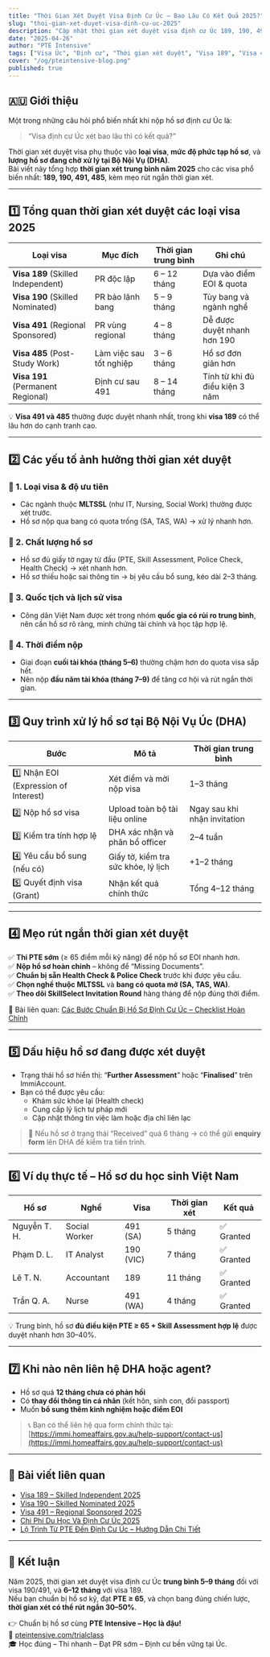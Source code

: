 ```yaml
---
title: "Thời Gian Xét Duyệt Visa Định Cư Úc – Bao Lâu Có Kết Quả 2025?"
slug: "thoi-gian-xet-duyet-visa-dinh-cu-uc-2025"
description: "Cập nhật thời gian xét duyệt visa định cư Úc 189, 190, 491 và 485 năm 2025 – Thông tin chính thức từ Bộ Nội Vụ Úc (DHA)."
date: "2025-04-26"
author: "PTE Intensive"
tags: ["Visa Úc", "Định cư", "Thời gian xét duyệt", "Visa 189", "Visa 491"]
cover: "/og/pteintensive-blog.png"
published: true
---
```


## 🇦🇺 Giới thiệu

Một trong những câu hỏi phổ biến nhất khi nộp hồ sơ định cư Úc là:  
> “Visa định cư Úc xét bao lâu thì có kết quả?”

Thời gian xét duyệt visa phụ thuộc vào **loại visa**, **mức độ phức tạp hồ sơ**, và **lượng hồ sơ đang chờ xử lý tại Bộ Nội Vụ (DHA)**.  
Bài viết này tổng hợp **thời gian xét trung bình năm 2025** cho các visa phổ biến nhất: **189, 190, 491, 485**, kèm mẹo rút ngắn thời gian xét.

---

## 1️⃣ Tổng quan thời gian xét duyệt các loại visa 2025

| Loại visa | Mục đích | Thời gian trung bình | Ghi chú |
|------------|-----------|----------------------|----------|
| **Visa 189** (Skilled Independent) | PR độc lập | 6 – 12 tháng | Dựa vào điểm EOI & quota |
| **Visa 190** (Skilled Nominated) | PR bảo lãnh bang | 5 – 9 tháng | Tùy bang và ngành nghề |
| **Visa 491** (Regional Sponsored) | PR vùng regional | 4 – 8 tháng | Dễ được duyệt nhanh hơn 190 |
| **Visa 485** (Post-Study Work) | Làm việc sau tốt nghiệp | 3 – 6 tháng | Hồ sơ đơn giản hơn |
| **Visa 191** (Permanent Regional) | Định cư sau 491 | 8 – 14 tháng | Tính từ khi đủ điều kiện 3 năm |

💡 **Visa 491 và 485** thường được duyệt nhanh nhất, trong khi **visa 189** có thể lâu hơn do cạnh tranh cao.

---

## 2️⃣ Các yếu tố ảnh hưởng thời gian xét duyệt

### 🔹 1. Loại visa & độ ưu tiên
- Các ngành thuộc **MLTSSL** (như IT, Nursing, Social Work) thường được xét trước.  
- Hồ sơ nộp qua bang có quota trống (SA, TAS, WA) → xử lý nhanh hơn.

### 🔹 2. Chất lượng hồ sơ
- Hồ sơ đủ giấy tờ ngay từ đầu (PTE, Skill Assessment, Police Check, Health Check) → xét nhanh hơn.  
- Hồ sơ thiếu hoặc sai thông tin → bị yêu cầu bổ sung, kéo dài 2–3 tháng.

### 🔹 3. Quốc tịch và lịch sử visa
- Công dân Việt Nam được xét trong nhóm **quốc gia có rủi ro trung bình**, nên cần hồ sơ rõ ràng, minh chứng tài chính và học tập hợp lệ.

### 🔹 4. Thời điểm nộp
- Giai đoạn **cuối tài khóa (tháng 5–6)** thường chậm hơn do quota visa sắp hết.  
- Nên nộp **đầu năm tài khóa (tháng 7–9)** để tăng cơ hội và rút ngắn thời gian.

---

## 3️⃣ Quy trình xử lý hồ sơ tại Bộ Nội Vụ Úc (DHA)

| Bước | Mô tả | Thời gian trung bình |
|------|--------|-----------------------|
| 1️⃣ Nhận EOI (Expression of Interest) | Xét điểm và mời nộp visa | 1–3 tháng |
| 2️⃣ Nộp hồ sơ visa | Upload toàn bộ tài liệu online | Ngay sau khi nhận invitation |
| 3️⃣ Kiểm tra tính hợp lệ | DHA xác nhận và phân bổ officer | 2–4 tuần |
| 4️⃣ Yêu cầu bổ sung (nếu có) | Giấy tờ, kiểm tra sức khỏe, lý lịch | +1–2 tháng |
| 5️⃣ Quyết định visa (Grant) | Nhận kết quả chính thức | Tổng 4–12 tháng |

---

## 4️⃣ Mẹo rút ngắn thời gian xét duyệt

✅ **Thi PTE sớm** (≥ 65 điểm mỗi kỹ năng) để nộp hồ sơ EOI nhanh hơn.  
✅ **Nộp hồ sơ hoàn chỉnh** – không để “Missing Documents”.  
✅ **Chuẩn bị sẵn Health Check & Police Check** trước khi được yêu cầu.  
✅ **Chọn nghề thuộc MLTSSL** và **bang có quota mở (SA, TAS, WA)**.  
✅ **Theo dõi SkillSelect Invitation Round** hàng tháng để nộp đúng thời điểm.

🔗 Bài liên quan: [Các Bước Chuẩn Bị Hồ Sơ Định Cư Úc – Checklist Hoàn Chỉnh](/migration/overview/cac-buoc-chuan-bi-ho-so-dinh-cu-uc)

---

## 5️⃣ Dấu hiệu hồ sơ đang được xét duyệt

- Trạng thái hồ sơ hiển thị: “**Further Assessment**” hoặc “**Finalised**” trên ImmiAccount.  
- Bạn có thể được yêu cầu:  
  - Khám sức khỏe lại (Health check)  
  - Cung cấp lý lịch tư pháp mới  
  - Cập nhật thông tin việc làm hoặc địa chỉ liên lạc  

> 💬 Nếu hồ sơ ở trạng thái “Received” quá 6 tháng → có thể gửi **enquiry form** lên DHA để kiểm tra tiến trình.

---

## 6️⃣ Ví dụ thực tế – Hồ sơ du học sinh Việt Nam

| Hồ sơ | Nghề | Visa | Thời gian xét | Kết quả |
|--------|------|--------|----------------|-----------|
| Nguyễn T. H. | Social Worker | 491 (SA) | 5 tháng | ✅ Granted |
| Phạm D. L. | IT Analyst | 190 (VIC) | 7 tháng | ✅ Granted |
| Lê T. N. | Accountant | 189 | 11 tháng | ✅ Granted |
| Trần Q. A. | Nurse | 491 (WA) | 4 tháng | ✅ Granted |

💡 Trung bình, hồ sơ **đủ điều kiện PTE ≥ 65 + Skill Assessment hợp lệ** được duyệt nhanh hơn 30–40%.

---

## 7️⃣ Khi nào nên liên hệ DHA hoặc agent?

- Hồ sơ quá **12 tháng chưa có phản hồi**  
- Có **thay đổi thông tin cá nhân** (kết hôn, sinh con, đổi passport)  
- Muốn **bổ sung thêm kinh nghiệm hoặc điểm EOI**  

> 📞 Bạn có thể liên hệ qua form chính thức tại:  
> [https://immi.homeaffairs.gov.au/help-support/contact-us](https://immi.homeaffairs.gov.au/help-support/contact-us)

---

## 🔗 Bài viết liên quan

- [Visa 189 – Skilled Independent 2025](/migration/visa/visa-189-uc-skilled-independent)  
- [Visa 190 – Skilled Nominated 2025](/migration/visa/visa-190-uc-skilled-nominated)  
- [Visa 491 – Regional Sponsored 2025](/migration/visa/visa-491-uc-regional-sponsored)  
- [Chi Phí Du Học Và Định Cư Úc 2025](/migration/pathway/chi-phi-du-hoc-va-dinh-cu-uc-2025)  
- [Lộ Trình Từ PTE Đến Định Cư Úc – Hướng Dẫn Chi Tiết](/migration/pathway/lo-trinh-tu-pte-den-dinh-cu-uc)

---

## 🎯 Kết luận

Năm 2025, thời gian xét duyệt visa định cư Úc **trung bình 5–9 tháng** đối với visa 190/491, và **6–12 tháng** với visa 189.  
Nếu bạn chuẩn bị hồ sơ kỹ, đạt **PTE ≥ 65**, và chọn bang đúng chiến lược, **thời gian xét có thể rút ngắn 30–50%**.

👉 Chuẩn bị hồ sơ cùng **PTE Intensive – Học là đậu!**  
📍 [pteintensive.com/trialclass](https://pteintensive.com/trialclass)  
🎓 Học đúng – Thi nhanh – Đạt PR sớm – Định cư bền vững tại Úc.
